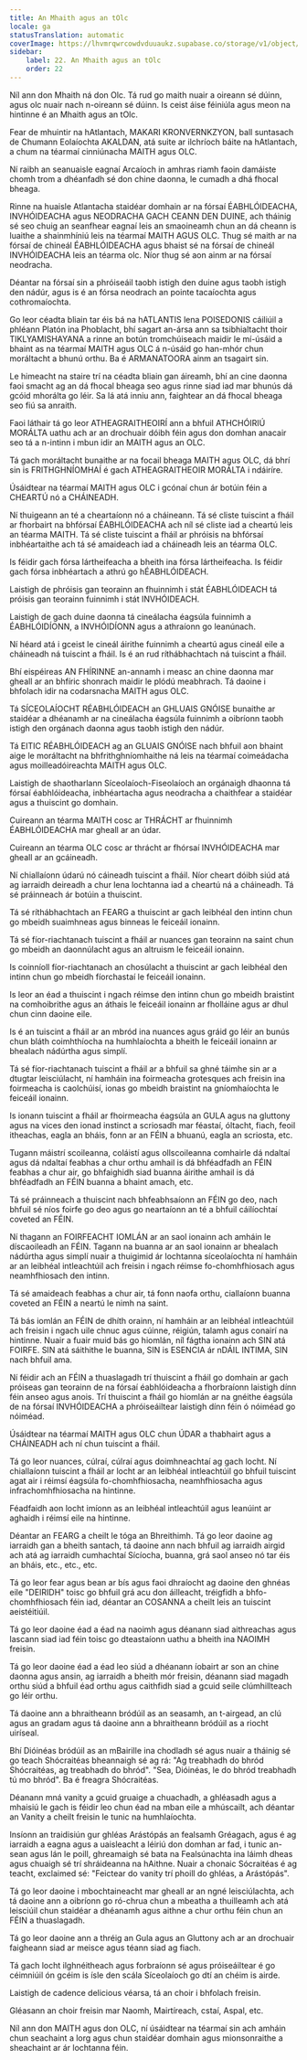 ```yaml
---
title: An Mhaith agus an tOlc
locale: ga
statusTranslation: automatic
coverImage: https://lhvmrqwrcowdvduuaukz.supabase.co/storage/v1/object/public/strapi-uploads/small_cover-educacion-fundamental.webp-2d51a7828a2b1309555be27f7e2a61a0.webp
sidebar:
    label: 22. An Mhaith agus an tOlc
    order: 22
---
```

Níl ann don Mhaith ná don Olc. Tá rud go maith nuair a oireann sé dúinn, agus olc nuair nach n-oireann sé dúinn. Is ceist áise féiniúla agus meon na hintinne é an Mhaith agus an tOlc.

Fear de mhuintir na hAtlantach, MAKARI KRONVERNKZYON, ball suntasach de Chumann Eolaíochta AKALDAN, atá suite ar ilchríoch báite na hAtlantach, a chum na téarmaí cinniúnacha MAITH agus OLC.

Ní raibh an seanuaisle eagnaí Arcaíoch in amhras riamh faoin damáiste chomh trom a dhéanfadh sé don chine daonna, le cumadh a dhá fhocal bheaga.

Rinne na huaisle Atlantacha staidéar domhain ar na fórsaí ÉABHLÓIDEACHA, INVHÓIDEACHA agus NEODRACHA GACH CEANN DEN DUINE, ach tháinig sé seo chuig an seanfhear eagnaí leis an smaoineamh chun an dá cheann is luaithe a shainmhíniú leis na téarmaí MAITH AGUS OLC. Thug sé maith ar na fórsaí de chineál ÉABHLÓIDEACHA agus bhaist sé na fórsaí de chineál INVHÓIDEACHA leis an téarma olc. Níor thug sé aon ainm ar na fórsaí neodracha.

Déantar na fórsaí sin a phróiseáil taobh istigh den duine agus taobh istigh den nádúr, agus is é an fórsa neodrach an pointe tacaíochta agus cothromaíochta.

Go leor céadta bliain tar éis bá na hATLANTIS lena POISEDONIS cáiliúil a phléann Platón ina Phoblacht, bhí sagart an-ársa ann sa tsibhialtacht thoir TIKLYAMISHAYANA a rinne an botún tromchúiseach maidir le mí-úsáid a bhaint as na téarmaí MAITH agus OLC á n-úsáid go han-mhór chun moráltacht a bhunú orthu. Ba é ARMANATOORA ainm an tsagairt sin.

Le himeacht na staire trí na céadta bliain gan áireamh, bhí an cine daonna faoi smacht ag an dá fhocal bheaga seo agus rinne siad iad mar bhunús dá gcóid mhorálta go léir. Sa lá atá inniu ann, faightear an dá fhocal bheaga seo fiú sa anraith.

Faoi láthair tá go leor ATHEAGRAITHEOIRÍ ann a bhfuil ATHCHÓIRIÚ MORÁLTA uathu ach ar an drochuair dóibh féin agus don domhan anacair seo tá a n-intinn i mbun idir an MAITH agus an OLC.

Tá gach moráltacht bunaithe ar na focail bheaga MAITH agus OLC, dá bhrí sin is FRITHGHNÍOMHAÍ é gach ATHEAGRAITHEOIR MORÁLTA i ndáiríre.

Úsáidtear na téarmaí MAITH agus OLC i gcónaí chun ár botúin féin a CHEARTÚ nó a CHÁINEADH.

Ní thuigeann an té a cheartaíonn nó a cháineann. Tá sé cliste tuiscint a fháil ar fhorbairt na bhfórsaí ÉABHLÓIDEACHA ach níl sé cliste iad a cheartú leis an téarma MAITH. Tá sé cliste tuiscint a fháil ar phróisis na bhfórsaí inbhéartaithe ach tá sé amaideach iad a cháineadh leis an téarma OLC.

Is féidir gach fórsa lártheifeacha a bheith ina fórsa lártheifeacha. Is féidir gach fórsa inbhéartach a athrú go hÉABHLÓIDEACH.

Laistigh de phróisis gan teorainn an fhuinnimh i stát ÉABHLÓIDEACH tá próisis gan teorainn fuinnimh i stát INVHÓIDEACH.

Laistigh de gach duine daonna tá cineálacha éagsúla fuinnimh a ÉABHLÓIDÍONN, a INVHÓIDÍONN agus a athraíonn go leanúnach.

Ní héard atá i gceist le cineál áirithe fuinnimh a cheartú agus cineál eile a cháineadh ná tuiscint a fháil. Is é an rud ríthábhachtach ná tuiscint a fháil.

Bhí eispéireas AN FHÍRINNE an-annamh i measc an chine daonna mar gheall ar an bhfíric shonrach maidir le plódú meabhrach. Tá daoine i bhfolach idir na codarsnacha MAITH agus OLC.

Tá SÍCEOLAÍOCHT RÉABHLÓIDEACH an GHLUAIS GNÓISE bunaithe ar staidéar a dhéanamh ar na cineálacha éagsúla fuinnimh a oibríonn taobh istigh den orgánach daonna agus taobh istigh den nádúr.

Tá EITIC RÉABHLÓIDEACH ag an GLUAIS GNÓISE nach bhfuil aon bhaint aige le moráltacht na bhfrithghníomhaithe ná leis na téarmaí coimeádacha agus moilleadóireachta MAITH agus OLC.

Laistigh de shaotharlann Síceolaíoch-Fiseolaíoch an orgánaigh dhaonna tá fórsaí éabhlóideacha, inbhéartacha agus neodracha a chaithfear a staidéar agus a thuiscint go domhain.

Cuireann an téarma MAITH cosc ar THRÁCHT ar fhuinnimh ÉABHLÓIDEACHA mar gheall ar an údar.

Cuireann an téarma OLC cosc ar thrácht ar fhórsaí INVHÓIDEACHA mar gheall ar an gcáineadh.

Ní chiallaíonn údarú nó cáineadh tuiscint a fháil. Níor cheart dóibh siúd atá ag iarraidh deireadh a chur lena lochtanna iad a cheartú ná a cháineadh. Tá sé práinneach ár botúin a thuiscint.

Tá sé ríthábhachtach an FEARG a thuiscint ar gach leibhéal den intinn chun go mbeidh suaimhneas agus binneas le feiceáil ionainn.

Tá sé fíor-riachtanach tuiscint a fháil ar nuances gan teorainn na saint chun go mbeidh an daonnúlacht agus an altruism le feiceáil ionainn.

Is coinníoll fíor-riachtanach an chosúlacht a thuiscint ar gach leibhéal den intinn chun go mbeidh fíorchastaí le feiceáil ionainn.

Is leor an éad a thuiscint i ngach réimse den intinn chun go mbeidh braistint na comhoibrithe agus an áthais le feiceáil ionainn ar fholláine agus ar dhul chun cinn daoine eile.

Is é an tuiscint a fháil ar an mbród ina nuances agus gráid go léir an bunús chun bláth coimhthíocha na humhlaíochta a bheith le feiceáil ionainn ar bhealach nádúrtha agus simplí.

Tá sé fíor-riachtanach tuiscint a fháil ar a bhfuil sa ghné táimhe sin ar a dtugtar leisciúlacht, ní hamháin ina foirmeacha grotesques ach freisin ina foirmeacha is caolchúisí, ionas go mbeidh braistint na gníomhaíochta le feiceáil ionainn.

Is ionann tuiscint a fháil ar fhoirmeacha éagsúla an GULA agus na gluttony agus na vices den ionad instinct a scriosadh mar féastaí, óltacht, fiach, feoil itheachas, eagla an bháis, fonn ar an FÉIN a bhuanú, eagla an scriosta, etc.

Tugann máistrí scoileanna, coláistí agus ollscoileanna comhairle dá ndaltaí agus dá ndaltaí feabhas a chur orthu amhail is dá bhféadfadh an FÉIN feabhas a chur air, go bhfaighidh siad buanna áirithe amhail is dá bhféadfadh an FÉIN buanna a bhaint amach, etc.

Tá sé práinneach a thuiscint nach bhfeabhsaíonn an FÉIN go deo, nach bhfuil sé níos foirfe go deo agus go neartaíonn an té a bhfuil cáilíochtaí coveted an FÉIN.

Ní thagann an FOIRFEACHT IOMLÁN ar an saol ionainn ach amháin le díscaoileadh an FÉIN. Tagann na buanna ar an saol ionainn ar bhealach nádúrtha agus simplí nuair a thuigimid ár lochtanna síceolaíochta ní hamháin ar an leibhéal intleachtúil ach freisin i ngach réimse fo-chomhfhiosach agus neamhfhiosach den intinn.

Tá sé amaideach feabhas a chur air, tá fonn naofa orthu, ciallaíonn buanna coveted an FÉIN a neartú le nimh na saint.

Tá bás iomlán an FÉIN de dhíth orainn, ní hamháin ar an leibhéal intleachtúil ach freisin i ngach uile chnuc agus cúinne, réigiún, talamh agus conairí na hintinne. Nuair a fuair muid bás go hiomlán, níl fágtha ionainn ach SIN atá FOIRFE. SIN atá sáithithe le buanna, SIN is ESENCIA ár nDÁIL INTIMA, SIN nach bhfuil ama.

Ní féidir ach an FÉIN a thuaslagadh trí thuiscint a fháil go domhain ar gach próiseas gan teorainn de na fórsaí éabhlóideacha a fhorbraíonn laistigh dínn féin anseo agus anois. Trí thuiscint a fháil go hiomlán ar na gnéithe éagsúla de na fórsaí INVHÓIDEACHA a phróiseáiltear laistigh dínn féin ó nóiméad go nóiméad.

Úsáidtear na téarmaí MAITH agus OLC chun ÚDAR a thabhairt agus a CHÁINEADH ach ní chun tuiscint a fháil.

Tá go leor nuances, cúlraí, cúlraí agus doimhneachtaí ag gach locht. Ní chiallaíonn tuiscint a fháil ar locht ar an leibhéal intleachtúil go bhfuil tuiscint agat air i réimsí éagsúla fo-chomhfhiosacha, neamhfhiosacha agus infrachomhfhiosacha na hintinne.

Féadfaidh aon locht imíonn as an leibhéal intleachtúil agus leanúint ar aghaidh i réimsí eile na hintinne.

Déantar an FEARG a cheilt le tóga an Bhreithimh. Tá go leor daoine ag iarraidh gan a bheith santach, tá daoine ann nach bhfuil ag iarraidh airgid ach atá ag iarraidh cumhachtaí Sícíocha, buanna, grá saol anseo nó tar éis an bháis, etc., etc., etc.

Tá go leor fear agus bean ar bís agus faoi dhraíocht ag daoine den ghnéas eile "DEIRIDH" toisc go bhfuil grá acu don áilleacht, tréigfidh a bhfo-chomhfhiosach féin iad, déantar an COSANNA a cheilt leis an tuiscint aeistéitiúil.

Tá go leor daoine éad a éad na naoimh agus déanann siad aithreachas agus lascann siad iad féin toisc go dteastaíonn uathu a bheith ina NAOIMH freisin.

Tá go leor daoine éad a éad leo siúd a dhéanann íobairt ar son an chine daonna agus ansin, ag iarraidh a bheith mór freisin, déanann siad magadh orthu siúd a bhfuil éad orthu agus caithfidh siad a gcuid seile clúmhillteach go léir orthu.

Tá daoine ann a bhraitheann bródúil as an seasamh, an t-airgead, an clú agus an gradam agus tá daoine ann a bhraitheann bródúil as a riocht uiríseal.

Bhí Dióinéas bródúil as an mBairille ina chodladh sé agus nuair a tháinig sé go teach Shócraitéas bheannaigh sé ag rá: "Ag treabhadh do bhród Shócraitéas, ag treabhadh do bhród". "Sea, Dióinéas, le do bhród treabhadh tú mo bhród". Ba é freagra Shócraitéas.

Déanann mná vanity a gcuid gruaige a chuachadh, a ghléasadh agus a mhaisiú le gach is féidir leo chun éad na mban eile a mhúscailt, ach déantar an Vanity a cheilt freisin le tunic na humhlaíochta.

Insíonn an traidisiún gur ghléas Arástópás an fealsamh Gréagach, agus é ag iarraidh a eagna agus a uaisleacht a léiriú don domhan ar fad, i tunic an-sean agus lán le poill, ghreamaigh sé bata na Fealsúnachta ina láimh dheas agus chuaigh sé trí shráideanna na hAithne. Nuair a chonaic Sócraitéas é ag teacht, exclaimed sé: "Feictear do vanity trí phoill do ghléas, a Arástópás".

Tá go leor daoine i mbochtaineacht mar gheall ar an ngné leisciúlachta, ach tá daoine ann a oibríonn go ró-chrua chun a mbeatha a thuilleamh ach atá leisciúil chun staidéar a dhéanamh agus aithne a chur orthu féin chun an FÉIN a thuaslagadh.

Tá go leor daoine ann a thréig an Gula agus an Gluttony ach ar an drochuair faigheann siad ar meisce agus téann siad ag fiach.

Tá gach locht ilghnéitheach agus forbraíonn sé agus próiseáiltear é go céimniúil ón gcéim is ísle den scála Síceolaíoch go dtí an chéim is airde.

Laistigh de cadence delicious véarsa, tá an choir i bhfolach freisin.

Gléasann an choir freisin mar Naomh, Mairtíreach, cstaí, Aspal, etc.

Níl ann don MAITH agus don OLC, ní úsáidtear na téarmaí sin ach amháin chun seachaint a lorg agus chun staidéar domhain agus mionsonraithe a sheachaint ar ár lochtanna féin.

